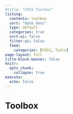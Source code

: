 ```yaml
---
#title: "FOSS Toolbox"
listing:
  contents: toolbox
  sort: "date desc"
  type: default
  categories: true
  sort-ui: false
  filter-ui: false
  feed: 
    categories: [FOSS, Tools]
page-layout: full
title-block-banner: false
knitr:
  opts_chunk: 
    collapse: true
execute: 
  echo: false
---
```


# Toolbox
